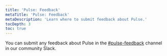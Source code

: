 ```yaml
---
title: 'Pulse: Feedback'
metaTitle: 'Pulse: Feedback'
metaDescription: 'Learn where to submit feedback about Pulse.'
tocDepth: 3
toc: true
---
```


<TopBlock>

You can submit any feedback about Pulse in the [#pulse-feedback](https://prisma.slack.com/archives/C058GKE3C1E) channel in our community Slack.

</TopBlock>
